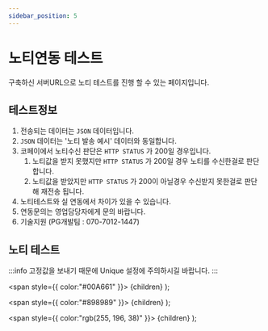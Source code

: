 ```yaml
---
sidebar_position: 5
---
```



# 노티연동 테스트

구축하신 서버URL으로 노티 테스트를 진행 할 수 있는 페이지입니다.

## 테스트정보

1. 전송되는 데이터는 `JSON` 데이터입니다.
2. `JSON` 데이터는 '노티 발송 예시' 데이터와 동일합니다.
3. 코페이에서 노티수신 판단은 `HTTP STATUS` 가 200일 경우입니다.
    1. 노티값을 받지 못했지만 `HTTP STATUS` 가 200일 경우 노티를 수신한걸로 판단합니다.
    2. 노티값을 받았지만 `HTTP STATUS` 가 200이 아닐경우 수신받지 못한걸로 판단해 재전송 됩니다.
4. 노티테스트와 실 연동에서 차이가 있을 수 있습니다.
5. 연동문의는 영업담당자에게 문의 바랍니다.
6. 기술지원 (PG개발팀 : 070-7012-1447)


## 노티 테스트

:::info
고정값을 보내기 때문에 <Yellow>Unique</Yellow> 설정에 주의하시길 바랍니다.
:::

<HttpStatusCode />


<span
style={{
color:"#00A661"
}}>
{children}
</span>
);

<span
style={{
color:"#898989"
}}>
{children}
</span>
);

<span
style={{
color:"rgb(255, 196, 38)"
}}>
{children}
</span>
);